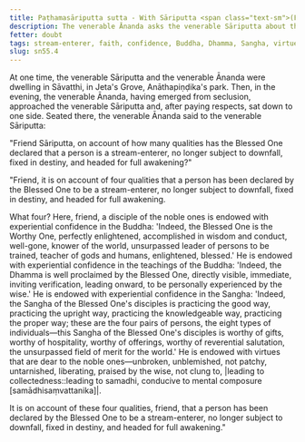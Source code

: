 ```yaml
---
title: Paṭhamasāriputta sutta - With Sāriputta <span class="text-sm">(First)</span>
description: The venerable Ānanda asks the venerable Sāriputta about the qualities that make a person a stream-enterer, no longer subject to downfall, fixed in destiny, and headed for full awakening.
fetter: doubt
tags: stream-enterer, faith, confidence, Buddha, Dhamma, Sangha, virtues, sāriputta, sn, sn45-56, sn55
slug: sn55.4
---
```


At one time, the venerable Sāriputta and the venerable Ānanda were dwelling in Sāvatthi, in Jeta's Grove, Anāthapiṇḍika's park. Then, in the evening, the venerable Ānanda, having emerged from seclusion, approached the venerable Sāriputta and, after paying respects, sat down to one side. Seated there, the venerable Ānanda said to the venerable Sāriputta:

"Friend Sāriputta, on account of how many qualities has the Blessed One declared that a person is a stream-enterer, no longer subject to downfall, fixed in destiny, and headed for full awakening?"

"Friend, it is on account of four qualities that a person has been declared by the Blessed One to be a stream-enterer, no longer subject to downfall, fixed in destiny, and headed for full awakening.

What four? Here, friend, a disciple of the noble ones is endowed with experiential confidence in the Buddha: 'Indeed, the Blessed One is the Worthy One, perfectly enlightened, accomplished in wisdom and conduct, well-gone, knower of the world, unsurpassed leader of persons to be trained, teacher of gods and humans, enlightened, blessed.' He is endowed with experiential confidence in the teachings of the Buddha: 'Indeed, the Dhamma is well proclaimed by the Blessed One, directly visible, immediate, inviting verification, leading onward, to be personally experienced by the wise.' He is endowed with experiential confidence in the Sangha: 'Indeed, the Sangha of the Blessed One's disciples is practicing the good way, practicing the upright way, practicing the knowledgeable way, practicing the proper way; these are the four pairs of persons, the eight types of individuals—this Sangha of the Blessed One's disciples is worthy of gifts, worthy of hospitality, worthy of offerings, worthy of reverential salutation, the unsurpassed field of merit for the world.' He is endowed with virtues that are dear to the noble ones—unbroken, unblemished, not patchy, untarnished, liberating, praised by the wise, not clung to, |leading to collectedness::leading to samadhi, conducive to mental composure [samādhisaṃvattanika]|.

It is on account of these four qualities, friend, that a person has been declared by the Blessed One to be a stream-enterer, no longer subject to downfall, fixed in destiny, and headed for full awakening."
